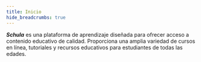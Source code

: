 ```yaml
---
title: Inicio
hide_breadcrumbs: true
---
```


**_Schula_** es una plataforma de aprendizaje diseñada para ofrecer acceso a contenido educativo de calidad. Proporciona una amplia variedad de cursos en línea, tutoriales y recursos educativos para estudiantes de todas las edades.  
